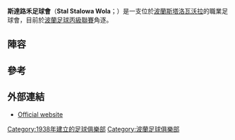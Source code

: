 {{Infobox football club
| clubname   = 斯達路禾
| image      = <!-- 檔案不存在 [[File:Stal_Stalowa_Wola.png|100px]] ，可從英文維基百科取得 -->
| fullname   = Zakładowy Klub Sportowy<br>Stal Stalowa Wola
| nickname   = 
| founded    = {{start date and age|df=yes|1938}}
| ground     = [[斯塔洛瓦沃拉|斯塔洛瓦沃拉]][[Stadion_MOSiR|Stadion MOSiR]]
| capacity   = 7,000
| chairman   = vacancy
| coach      = [[Jaromir_Wieprzęć|Jaromir Wieprzęć]]
| league     = [[波蘭足球丙級聯賽|波蘭足球丙級聯賽]]
| season     = 2018–19
| position   = 波蘭丙，第 7 位
| pattern_la1=|pattern_b1=|pattern_ra1=
| leftarm1=008000|body1=008000|rightarm1=008000|shorts1=000000|socks1=ffffff
| pattern_la2=|pattern_b2=|pattern_ra2=
| leftarm2=FF9C0F|body2=FF9C0F|rightarm2=FF9C0F|shorts2=000000|socks2=000000
}}

'''斯達路禾足球會'''（'''Stal Stalowa Wola'''；{{IPA-pol|ˈstal staˈlɔva ˈvɔla}}）是一支位於[[波蘭|波蘭]][[斯塔洛瓦沃拉|斯塔洛瓦沃拉]]的職業足球會，目前於[[波蘭足球丙級聯賽|波蘭足球丙級聯賽]]角逐。

==陣容==
{{Fs start}}
{{Fs player|no=1|nat=Poland|name=[[Tomasz_Wietecha|Tomasz Wietecha]]|pos=GK}}
{{Fs player|no=2|nat=Poland|name=[[Artur_Cebula|Artur Cebula]]|pos=DF}}
{{Fs player|no=3|nat=Poland|name=[[Michał_Czarny|Michał Czarny]]|pos=DF}}
{{Fs player|no=4|nat=Poland|name=[[Wojciech_Reiman|Wojciech Reiman]]|pos=MF}}
{{Fs player|no=6|nat=Poland|name=[[Sylwester_Sikorski|Sylwester Sikorski]]|pos=DF}}
{{Fs player|no=7|nat=Poland|name=[[Mateusz_Kantor|Mateusz Kantor]]|pos=MF}}
{{Fs player|no=8|nat=Poland|name=[[Michał_Kachniarz|Michał Kachniarz]]|pos=MF}}
{{Fs player|no=9|nat=Poland|name=[[Damian_Juda|Damian Juda]]|pos=FW}}
{{Fs player|no=10|nat=Poland|name=[[Damian_Łanucha|Damian Łanucha]]|pos=MF}}
{{Fs player|no=11|nat=Poland|name=[[Adrian_Bartkiewicz|Adrian Bartkiewicz]]|pos=DF}}
{{Fs mid}}
{{Fs player|no=12|nat=Poland|name=[[Dawid_Wołoszyn|Dawid Wołoszyn]]|pos=GK}}
{{Fs player|no=13|nat=Poland|name=[[Tomasz_Majowicz|Tomasz Majowicz]]|pos=MF}}
{{Fs player|no=15|nat=Poland|name=[[Patryk_Tur|Patryk Tur]]|pos=MF}}
{{Fs player|no=16|nat=Poland|name=[[Wojciech_Fabianowski|Wojciech Fabianowski]]|pos=FW}}
{{Fs player|no=17|nat=Poland|name=[[Mateusz_Argasiński|Mateusz Argasiński]]|pos=MF}}
{{Fs player|no=18|nat=Poland|name=[[Tomasz_Płonka|Tomasz Płonka]]|pos=FW}}
{{Fs player|no=20|nat=Poland|name=[[Radosław_Mikołajczak|Radosław Mikołajczak]]|pos=MF}}
{{Fs player|no=21|nat=Poland|name=[[Michał_Bogacz|Michał Bogacz]]|pos=DF}}
{{Fs player|no=22|nat=Poland|name=[[Dawid_Komada|Dawid Komada]]|pos=MF}}
{{Fs end}}

== 參考==
{{reflist}}

==外部連結==
*{{pl icon}} [http://www.stalowka.pl/ Official website] {{Wayback|url=http://www.stalowka.pl/ |date=20150717063907 }}

[[Category:1938年建立的足球俱樂部|Category:1938年建立的足球俱樂部]]
[[Category:波蘭足球俱樂部|Category:波蘭足球俱樂部]]